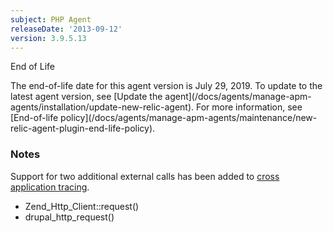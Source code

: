 ```yaml
---
subject: PHP Agent
releaseDate: '2013-09-12'
version: 3.9.5.13
---
```


End of Life

<Callout variant="important">
  The end-of-life date for this agent version is July 29, 2019. To update to the latest agent version, see [Update the agent](/docs/agents/manage-apm-agents/installation/update-new-relic-agent). For more information, see [End-of-life policy](/docs/agents/manage-apm-agents/maintenance/new-relic-agent-plugin-end-life-policy).
</Callout>

### Notes

Support for two additional external calls has been added to [cross application tracing](https://newrelic.com/docs/traces/cross-application-traces).

* Zend_Http_Client::request()
* drupal_http_request()
